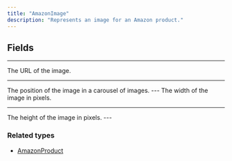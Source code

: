 ```yaml
---
title: "AmazonImage"
description: "Represents an image for an Amazon product."
---
```


## Fields

---

<ParamField path="url" type="URL!">
  The URL of the image.
</ParamField>

---

<ParamField path="position" type="Int!">
  The position of the image in a carousel of images.
</ParamField>
---

<ParamField path="width" type="Int!">
  The width of the image in pixels.
</ParamField>

---

<ParamField path="height" type="Int!">
  The height of the image in pixels.
</ParamField>
---

### Related types

* [AmazonProduct](/api-reference/amazonproduct)